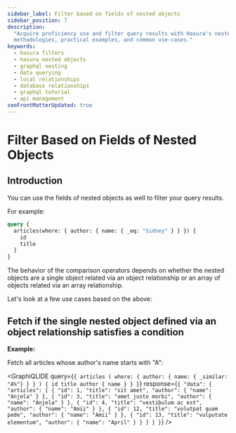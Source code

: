 ```yaml
---
sidebar_label: Filter based on fields of nested objects
sidebar_position: 7
description:
  "Acquire proficiency use and filter query results with Hasura's nested objects fields. This guide provides explicit
  methodologies, practical examples, and common use-cases."
keywords:
  - hasura filters
  - hasura nested objects
  - graphql nesting
  - data querying
  - local relationships
  - database relationships
  - graphql tutorial
  - api management
seoFrontMatterUpdated: true
---
```



# Filter Based on Fields of Nested Objects

## Introduction

You can use the fields of nested objects as well to filter your query results.

For example:

```graphql {2}
query {
  articles(where: { author: { name: { _eq: "Sidney" } } }) {
    id
    title
  }
}
```

The behavior of the comparison operators depends on whether the nested objects are a single object related via an object
relationship or an array of objects related via an array relationship.

Let's look at a few use cases based on the above:

## Fetch if the single nested object defined via an object relationship satisfies a condition

**Example:**

Fetch all articles whose author's name starts with "A":

<GraphiQLIDE
  query={`{
  articles (
    where: {
      author: {
        name: { _similar: "A%"}
      }
    }
  ) {
    id
    title
    author {
      name
    }
  }
}`}
  response={`{
  "data": {
    "articles": [
      {
        "id": 1,
        "title": "sit amet",
        "author": {
          "name": "Anjela"
        }
      },
      {
        "id": 3,
        "title": "amet justo morbi",
        "author": {
          "name": "Anjela"
        }
      },
      {
        "id": 4,
        "title": "vestibulum ac est",
        "author": {
          "name": "Amii"
        }
      },
      {
        "id": 12,
        "title": "volutpat quam pede",
        "author": {
          "name": "Amii"
        }
      },
      {
        "id": 13,
        "title": "vulputate elementum",
        "author": {
          "name": "April"
        }
      }
    ]
  }
}`}
/>

